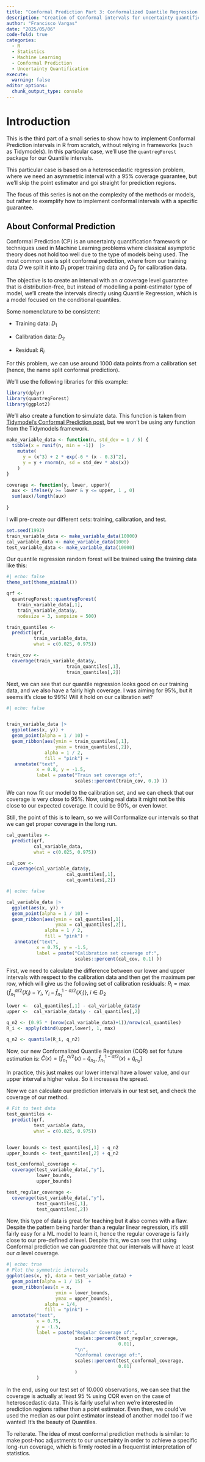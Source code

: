```yaml
---
title: "Conformal Prediction Part 3: Conformalized Quantile Regression (CQR)"
description: "Creation of Conformal intervals for uncertainty quantifiction in Machine Learning using Quantile Regression"
author: "Francisco Vargas"
date: "2025/05/06"
code-fold: true
categories: 
  - R
  - Statistics
  - Machine Learning
  - Conformal Prediction
  - Uncertainty Quantification
execute:
  warning: false
editor_options: 
  chunk_output_type: console
---
```


# Introduction

This is the third part of a small series to show how to implement Conformal Prediction intervals in R from scratch, without relying in frameworks (such as Tidymodels). In this particular case, we'll use the `quantregForest` package for our Quantile intervals.

This particular case is based on a heteroscedastic regression problem, where we need an asymmetric interval with a 95% coverage guarantee, but we'll skip the point estimator and goi straight for prediction regions.

The focus of this series is not on the complexity of the methods or models, but rather to exemplify how to implement conformal intervals with a specific guarantee.

## About Conformal Prediction

Conformal Prediction (CP) is an uncertainty quantification framework or techniques used in Machine Learning problems where classical asymptotic theory does not hold too well due to the type of models being used. The most common use is split conformal prediction, where from our training data $D$ we split it into $D_1$ proper training data and $D_2$ for calibration data.

The objective is to create an interval with an $\alpha$ coverage level guarantee that is distribution-free, but instead of modelling a point-estimator type of model, we'll create the intervals directly using Quantile Regression, which is a model focused on the conditional quantiles.

Some nomenclature to be consistent:

+ Training data: $D_1$

+ Calibration data: $D_2$

+ Residual: $R_i$

For this problem, we can use around 1000 data points from a calibration set (hence, the name split conformal prediction). 

We'll use the following libraries for this example:

```r
library(dplyr)
library(quantregForest)
library(ggplot2)
```

We'll also create a function to simulate data. This function is taken from [Tidymodel's Conformal Prediction post](https://www.tidymodels.org/learn/models/conformal-regression/), but we won't be using any function from the Tidymodels framework.

```r
make_variable_data <- function(n, std_dev = 1 / 5) {
  tibble(x = runif(n, min = -1))  |> 
    mutate(
      y = (x^3) + 2 * exp(-6 * (x - 0.3)^2),
      y = y + rnorm(n, sd = std_dev * abs(x))
    )
}

coverage <- function(y, lower, upper){
  aux <- ifelse(y >= lower & y <= upper, 1 , 0)
  sum(aux)/length(aux)
  
}
```

I will pre-create our different sets: training, calibration, and test.

```r
set.seed(1992)
train_variable_data <- make_variable_data(10000)
cal_variable_data <- make_variable_data(1000)
test_variable_data <- make_variable_data(10000)

```

Our quantile regression random forest will be trained using the training data like this: 

```r
#| echo: false
theme_set(theme_minimal())

```

```r
qrf <- 
  quantregForest::quantregForest(
    train_variable_data[,1], 
    train_variable_data$y,
    nodesize = 3, sampsize = 500)

train_quantiles <- 
  predict(qrf,
          train_variable_data, 
          what = c(0.025, 0.975))

train_cov <- 
  coverage(train_variable_data$y,
                      train_quantiles[,1],
                      train_quantiles[,2])

```

Next, we can see that our quantile regression looks good on our training data, and we also have a fairly high coverage. I was aiming for 95%, but it seems it's close to 99%! Will it hold on our calibration set?

```r
#| echo: false


train_variable_data |>  
  ggplot(aes(x, y)) + 
  geom_point(alpha = 1 / 10) + 
  geom_ribbon(aes(ymin = train_quantiles[,1],
                  ymax = train_quantiles[,2]),
              alpha = 1 / 2,
              fill = "pink") +
   annotate("text",
           x = 0.8, y = -1.5, 
           label = paste("Train set coverage of:", 
                         scales::percent(train_cov, 0.1) ))


```

We can now fit our model to the calibration set, and we can check that our coverage is very close to 95%. Now, using real data it might not be this close to our expected coverage. It could be 90%, or even lower. 

Still, the point of this is to learn, so we will Conformalize our intervals so that we can get proper coverage in the long run.

```r
cal_quantiles <- 
  predict(qrf,
          cal_variable_data, 
          what = c(0.025, 0.975))

cal_cov <- 
  coverage(cal_variable_data$y,
                      cal_quantiles[,1],
                      cal_quantiles[,2])


```

```r
#| echo: false

cal_variable_data |>  
  ggplot(aes(x, y)) + 
  geom_point(alpha = 1 / 10) + 
  geom_ribbon(aes(ymin = cal_quantiles[,1],
                  ymax = cal_quantiles[,2]),
              alpha = 1 / 2,
              fill = "pink") +
   annotate("text",
           x = 0.75, y = -1.5, 
           label = paste("Calibration set coverage of:", 
                         scales::percent(cal_cov, 0.1) ))


```

First, we need to calculate the difference between our lower and upper intervals with respect to the calibration data and then get the maximum per row, which will give us the following set of calibration residuals: $R_i = \max\left\{\hat f_{n_1}^{\alpha/2}(X_i) - Y_i, \ Y_i - \hat f_{n_1}^{1 - \alpha/2}(X_i) \right\}, \ i \in D_2$ 

```r
lower <-  cal_quantiles[,1] - cal_variable_data$y
upper <-  cal_variable_data$y - cal_quantiles[,2]

q_n2 <- (0.95 * (nrow(cal_variable_data)+1))/nrow(cal_quantiles)
R_i <- apply(cbind(upper,lower), 1, max)

q_n2 <- quantile(R_i, q_n2)

```

Now, our new Conformalized Quantile Regression (CQR) set for future estimation is: $\hat C(x) = \left[\hat f_{n_1}^{\alpha/2}(x) - \hat q_{n_2} , \ \hat f_{n_1}^{1 - \alpha/2}(x) + \hat q_{n_2} \right]$

In practice, this just makes our lower interval have a lower value, and our upper interval a higher value. So it increases the spread.

Now we can calculate our prediction intervals in our test set, and check the coverage of our method.

```r
# Fit to test data
test_quantiles <- 
  predict(qrf,
          test_variable_data, 
          what = c(0.025, 0.975))


lower_bounds <- test_quantiles[,1] - q_n2
upper_bounds <- test_quantiles[,2] + q_n2

test_conformal_coverage <- 
  coverage(test_variable_data[,"y"],
           lower_bounds,
           upper_bounds)

test_regular_coverage <- 
  coverage(test_variable_data[,"y"],
           test_quantiles[,1],
           test_quantiles[,2])


```

Now, this type of data is great for teaching but it also comes with a flaw. Despite the pattern being harder than a regular linear regression, it's still fairly easy for a ML model to learn it, hence the regular coverage is fairly close to our pre-defined $\alpha$ level. Despite this, we can see that using Conformal prediction we can _guarantee_ that our intervals will have at least our $\alpha$ level coverage.

```r
#| echo: true
# Plot the symmetric intervals
ggplot(aes(x, y), data = test_variable_data) + 
  geom_point(alpha = 1 / 15)  +
  geom_ribbon(aes(x = x,
                  ymin = lower_bounds,
                  ymax = upper_bounds), 
              alpha = 1/4,
              fill = "pink") + 
  annotate("text",
           x = 0.75, 
           y = -1.5, 
           label = paste("Regular Coverage of:", 
                         scales::percent(test_regular_coverage, 
                                         0.01),
                         "\n",
                         "Conformal coverage of:", 
                         scales::percent(test_conformal_coverage, 
                                         0.01)
                         )
           )
```

In the end, using our test set of 10.000 observations, we can see that the coverage is actually at least 95 % using CQR even on the case of heteroscedastic data. This is fairly useful when we're interested in prediction regions rather than a point estimator. Even then, we could've used the median as our point estimator instead of another model too if we wanted! It's the beauty of Quantiles.

To reiterate. The idea of most conformal prediction methods is similar: to make post-hoc adjustments to our uncertainty in order to achieve a specific long-run coverage, which is firmly rooted in a frequentist interpretation of statistics.

